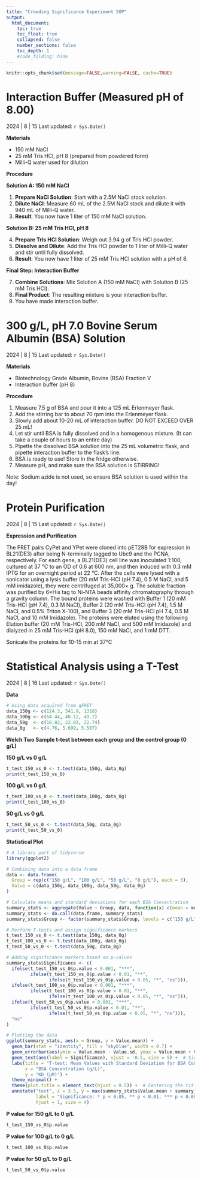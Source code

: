 ```yaml
---
title: "Crowding Significance Experiment SOP"
output:
  html_document:
    toc: true
    toc_float: true
    collapsed: false
    number_sections: false
    toc_depth: 1
    #code_folding: hide
---
```


```r
knitr::opts_chunk$set(message=FALSE,warning=FALSE, cache=TRUE)
```

# Interaction Buffer (Measured pH of 8.00)

2024 | 8 | 15 Last updated: `r Sys.Date()`

**Materials**

- 150 mM NaCl
- 25 mM Tris HCl, pH 8 (prepared from powdered form)
- Milli-Q water used for dilution

**Procedure**

**Solution A: 150 mM NaCl**

1. **Prepare NaCl Solution**: Start with a 2.5M NaCl stock solution.
2. **Dilute NaCl**: Measure 60 mL of the 2.5M NaCl stock and dilute it with 940 mL of Milli-Q water.
3. **Result**: You now have 1 liter of 150 mM NaCl solution.

**Solution B: 25 mM Tris HCl, pH 8**

4. **Prepare Tris HCl Solution**: Weigh out 3.94 g of Tris HCl powder.
5. **Dissolve and Dilute**: Add the Tris HCl powder to 1 liter of Milli-Q water and stir until fully dissolved.
6. **Result**: You now have 1 liter of 25 mM Tris HCl solution with a pH of 8. 

**Final Step: Interaction Buffer**

7. **Combine Solutions**: Mix Solution A (150 mM NaCl) with Solution B (25 mM Tris HCl).
8. **Final Product**: The resulting mixture is your interaction buffer.
6. You have made interaction buffer.


# 300 g/L, pH 7.0 Bovine Serum Albumin (BSA) Solution

2024 | 8 | 15 Last updated: `r Sys.Date()`

**Materials**

- Biotechnology Grade Albumin, Bovine (BSA) Fraction V 
- Interaction buffer (pH 8)

**Procedure**

1. Measure 7.5 g of BSA and pour it into a 125 mL Erlenmeyer flask.
2. Add the stirring bar to about 70 rpm into the Erlenmeyer flask. 
3. Slowly add about 10-20 mL of interaction buffer. DO NOT EXCEED OVER 25 mL!
4. Let stir until BSA is fully dissolved and in a homogenous mixture. (It can take a couple of hours to an entire day)
5. Pipette the dissolved BSA solution into the 25 mL volumetric flask, and pipette interaction buffer to the flask’s line.
6. BSA is ready to use! Store in the fridge otherwise.  
7. Measure pH, and make sure the BSA solution is STIRRING!

Note: Sodium azide is not used, so ensure BSA solution is used within the day! 


# Protein Purification

2024 | 8 | 15 Last updated: `r Sys.Date()`

**Expression and Purification**

The FRET pairs CyPet and YPet were cloned into pET28B for expression in BL21(DE3) after being N-terminally tagged to Ubc9 and the PCNA, respectively. For each gene, a BL21(DE3) cell line was inoculated 1:100, cultured at 37 °C to an OD of 0.6 at 600 nm, and then induced with 0.3 mM IPTG for an overnight period at 22 °C. After the cells were lysed with a sonicator using a lysis buffer (20 mM Tris-HCl (pH 7.4), 0.5 M NaCl, and 5 mM imidazole), they were centrifuged at 35,000× g. The soluble fraction was purified by 6×His tag to Ni-NTA beads affinity chromatography through a gravity column. The bound proteins were washed with Buffer 1 (20 mM Tris-HCl (pH 7.4), 0.3 M NaCl), Buffer 2 (20 mM Tris-HCl (pH 7.4), 1.5 M NaCl, and 0.5% Triton X-100), and Buffer 3 (20 mM Tris-HCl pH 7.4, 0.5 M NaCl, and 10 mM Imidazole). The proteins were eluted using the following Elution buffer (20 mM Tris-HCl, 200 mM NaCl, and 500 mM Imidazole) and dialyzed in 25 mM Tris-HCl (pH 8.0), 150 mM NaCl, and 1 mM DTT.



Sonicate the proteins for 10-15 min at 37°C 



# Statistical Analysis using a T-Test

2024 | 8 | 16 Last updated: `r Sys.Date()`


**Data**

```r
# Using data acquired from qFRET 
data_150g <- c(124.3, 541.9, 1318)
data_100g <- c(64.44, 40.12, 49.2)
data_50g  <- c(18.82, 22.03, 22.74)
data_0g   <- c(4.76, 5.699, 5.587)

```

**Welch Two Sample t-test between each group and the control group (0 g/L)**

**150 g/L vs 0 g/L**

```r
t_test_150_vs_0 <- t.test(data_150g, data_0g)
print(t_test_150_vs_0)

```

**100 g/L vs 0 g/L**

```r
t_test_100_vs_0 <- t.test(data_100g, data_0g)
print(t_test_100_vs_0)

```
**50 g/L vs 0 g/L**

```r
t_test_50_vs_0 <- t.test(data_50g, data_0g)
print(t_test_50_vs_0)

```
**Statistical Plot**

```r

# A library part of tidyverse 
library(ggplot2)

# Combining data into a data frame
data <- data.frame(
  Group = rep(c("150 g/L", "100 g/L", "50 g/L", "0 g/L"), each = 3),
  Value = c(data_150g, data_100g, data_50g, data_0g)
)

# Calculate means and standard deviations for each BSA Concentration
summary_stats <- aggregate(Value ~ Group, data, function(x) c(mean = mean(x), sd = sd(x)))
summary_stats <- do.call(data.frame, summary_stats)
summary_stats$Group <- factor(summary_stats$Group, levels = c("150 g/L", "100 g/L", "50 g/L", "0 g/L"))

# Perform T-tests and assign significance markers
t_test_150_vs_0 <- t.test(data_150g, data_0g)
t_test_100_vs_0 <- t.test(data_100g, data_0g)
t_test_50_vs_0 <- t.test(data_50g, data_0g)

# Adding significance markers based on p-values
summary_stats$Significance <- c(
  ifelse(t_test_150_vs_0$p.value < 0.001, "***",
         ifelse(t_test_150_vs_0$p.value < 0.01, "**",
                ifelse(t_test_150_vs_0$p.value < 0.05, "*", "ns"))),
  ifelse(t_test_100_vs_0$p.value < 0.001, "***",
         ifelse(t_test_100_vs_0$p.value < 0.01, "**",
                ifelse(t_test_100_vs_0$p.value < 0.05, "*", "ns"))),
  ifelse(t_test_50_vs_0$p.value < 0.001, "***",
         ifelse(t_test_50_vs_0$p.value < 0.01, "**",
                ifelse(t_test_50_vs_0$p.value < 0.05, "*", "ns"))),
  "ns"
)

# Plotting the data
ggplot(summary_stats, aes(x = Group, y = Value.mean)) +
  geom_bar(stat = "identity", fill = "skyblue", width = 0.7) +
  geom_errorbar(aes(ymin = Value.mean - Value.sd, ymax = Value.mean + Value.sd), width = 0.2) +
  geom_text(aes(label = Significance), vjust = -0.5, size = 5) +  # Significance markers
  labs(title = "T-test: Mean Values with Standard Deviation for BSA Concentrations",
       x = "BSA Concentration (g/L)",
       y = "KD (μM)") +
  theme_minimal() +
  theme(plot.title = element_text(hjust = 0.5)) +  # Centering the title
  annotate("text", x = 3.5, y = max(summary_stats$Value.mean + summary_stats$Value.sd) * 1.2, 
           label = "Significance: * p < 0.05, ** p < 0.01, *** p < 0.001, ns: not significant",
           hjust = 1, size = 4)

```

**P value for 150 g/L to 0 g/L** 

```r
t_test_150_vs_0$p.value

```
**P value for 100 g/L to 0 g/L**

```r
t_test_100_vs_0$p.value

```
**P value for 50 g/L to 0 g/L**

```r
t_test_50_vs_0$p.value

```


